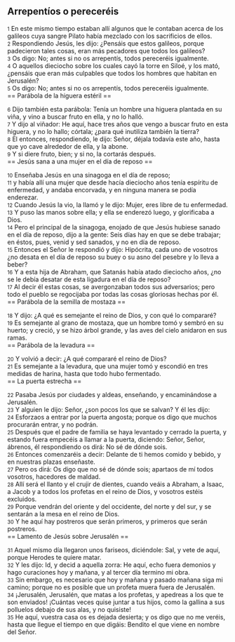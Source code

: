 == Arrepentíos o pereceréis ==

{{anchor|1}} <small>1</small> En este mismo tiempo estaban allí algunos que le contaban acerca de los galileos cuya sangre Pilato había mezclado con los sacrificios de ellos.<br>
{{anchor|2}} <small>2</small> Respondiendo Jesús, les dijo: ¿Pensáis que estos galileos, porque padecieron tales cosas, eran más pecadores que todos los galileos?<br>
{{anchor|3}} <small>3</small> Os digo: No; antes si no os arrepentís, todos pereceréis igualmente.<br>
{{anchor|4}} <small>4</small> O aquellos dieciocho sobre los cuales cayó la torre en Siloé, y los mató, ¿pensáis que eran más culpables que todos los hombres que habitan en Jerusalén?<br>
{{anchor|5}} <small>5</small> Os digo: No; antes si no os arrepentís, todos pereceréis igualmente.<br>
== Parábola de la higuera estéril ==

{{anchor|6}} <small>6</small> Dijo también esta parábola: Tenía un hombre una higuera plantada en su viña, y vino a buscar fruto en ella, y no lo halló.<br>
{{anchor|7}} <small>7</small> Y dijo al viñador: He aquí, hace tres años que vengo a buscar fruto en esta higuera, y no lo hallo; córtala; ¿para qué inutiliza también la tierra?<br>
{{anchor|8}} <small>8</small> El entonces, respondiendo, le dijo: Señor, déjala todavía este año, hasta que yo cave alrededor de ella, y la abone.<br>
{{anchor|9}} <small>9</small> Y si diere fruto, bien; y si no, la cortarás después.<br>
== Jesús sana a una mujer en el día de reposo ==

{{anchor|10}} <small>10</small> Enseñaba Jesús en una sinagoga en el día de reposo;<br>
{{anchor|11}} <small>11</small> y había allí una mujer que desde hacía dieciocho años tenía espíritu de enfermedad, y andaba encorvada, y en ninguna manera se podía enderezar.<br>
{{anchor|12}} <small>12</small> Cuando Jesús la vio, la llamó y le dijo: Mujer, eres libre de tu enfermedad.<br>
{{anchor|13}} <small>13</small> Y puso las manos sobre ella; y ella se enderezó luego, y glorificaba a Dios.<br>
{{anchor|14}} <small>14</small> Pero el principal de la sinagoga, enojado de que Jesús hubiese sanado en el día de reposo, dijo a la gente: Seis días hay en que se debe trabajar; en éstos, pues, venid y sed sanados, y no en día de reposo.<br>
{{anchor|15}} <small>15</small> Entonces el Señor le respondió y dijo: Hipócrita, cada uno de vosotros ¿no desata en el día de reposo su buey o su asno del pesebre y lo lleva a beber?<br>
{{anchor|16}} <small>16</small> Y a esta hija de Abraham, que Satanás había atado dieciocho años, ¿no se le debía desatar de esta ligadura en el día de reposo?<br>
{{anchor|17}} <small>17</small> Al decir él estas cosas, se avergonzaban todos sus adversarios; pero todo el pueblo se regocijaba por todas las cosas gloriosas hechas por él.<br>
== Parábola de la semilla de mostaza ==

{{anchor|18}} <small>18</small> Y dijo: ¿A qué es semejante el reino de Dios, y con qué lo compararé?<br>
{{anchor|19}} <small>19</small> Es semejante al grano de mostaza, que un hombre tomó y sembró en su huerto; y creció, y se hizo árbol grande, y las aves del cielo anidaron en sus ramas.<br>
== Parábola de la levadura ==

{{anchor|20}} <small>20</small> Y volvió a decir: ¿A qué compararé el reino de Dios?<br>
{{anchor|21}} <small>21</small> Es semejante a la levadura, que una mujer tomó y escondió en tres medidas de harina, hasta que todo hubo fermentado.<br>
== La puerta estrecha ==

{{anchor|22}} <small>22</small> Pasaba Jesús por ciudades y aldeas, enseñando, y encaminándose a Jerusalén.<br>
{{anchor|23}} <small>23</small> Y alguien le dijo: Señor, ¿son pocos los que se salvan? Y él les dijo:<br>
{{anchor|24}} <small>24</small> Esforzaos a entrar por la puerta angosta; porque os digo que muchos procurarán entrar, y no podrán.<br>
{{anchor|25}} <small>25</small> Después que el padre de familia se haya levantado y cerrado la puerta, y estando fuera empecéis a llamar a la puerta, diciendo: Señor, Señor, ábrenos, él respondiendo os dirá: No sé de dónde sois.<br>
{{anchor|26}} <small>26</small> Entonces comenzaréis a decir: Delante de ti hemos comido y bebido, y en nuestras plazas enseñaste.<br>
{{anchor|27}} <small>27</small> Pero os dirá: Os digo que no sé de dónde sois; apartaos de mí todos vosotros, hacedores de maldad.<br>
{{anchor|28}} <small>28</small> Allí será el llanto y el crujir de dientes, cuando veáis a Abraham, a Isaac, a Jacob y a todos los profetas en el reino de Dios, y vosotros estéis excluidos.<br>
{{anchor|29}} <small>29</small> Porque vendrán del oriente y del occidente, del norte y del sur, y se sentarán a la mesa en el reino de Dios.<br>
{{anchor|30}} <small>30</small> Y he aquí hay postreros que serán primeros, y primeros que serán postreros.<br>
== Lamento de Jesús sobre Jerusalén ==

{{anchor|31}} <small>31</small> Aquel mismo día llegaron unos fariseos, diciéndole: Sal, y vete de aquí, porque Herodes te quiere matar.<br>
{{anchor|32}} <small>32</small> Y les dijo: Id, y decid a aquella zorra: He aquí, echo fuera demonios y hago curaciones hoy y mañana, y al tercer día termino mi obra.<br>
{{anchor|33}} <small>33</small> Sin embargo, es necesario que hoy y mañana y pasado mañana siga mi camino; porque no es posible que un profeta muera fuera de Jerusalén.<br>
{{anchor|34}} <small>34</small> ¡Jerusalén, Jerusalén, que matas a los profetas, y apedreas a los que te son enviados! ¡Cuántas veces quise juntar a tus hijos, como la gallina a sus polluelos debajo de sus alas, y no quisiste!<br>
{{anchor|35}} <small>35</small> He aquí, vuestra casa os es dejada desierta; y os digo que no me veréis, hasta que llegue el tiempo en que digáis: Bendito el que viene en nombre del Señor.<br>
